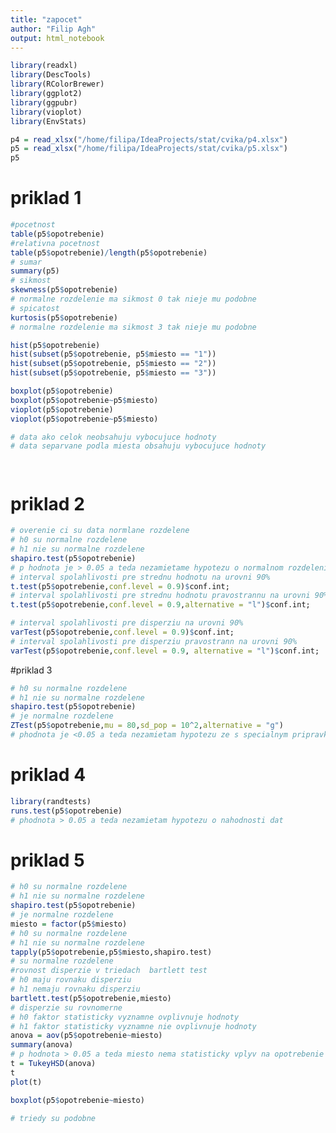 ```yaml
---
title: "zapocet"
author: "Filip Agh"
output: html_notebook
---
```

```r
library(readxl)
library(DescTools)
library(RColorBrewer)
library(ggplot2)
library(ggpubr)
library(vioplot)
library(EnvStats)

p4 = read_xlsx("/home/filipa/IdeaProjects/stat/cvika/p4.xlsx")
p5 = read_xlsx("/home/filipa/IdeaProjects/stat/cvika/p5.xlsx")
p5
```
# priklad 1
```r
#pocetnost
table(p5$opotrebenie)
#relativna pocetnost
table(p5$opotrebenie)/length(p5$opotrebenie)
# sumar
summary(p5)
# sikmost
skewness(p5$opotrebenie)
# normalne rozdelenie ma sikmost 0 tak nieje mu podobne
# spicatost
kurtosis(p5$opotrebenie)
# normalne rozdelenie ma sikmost 3 tak nieje mu podobne

hist(p5$opotrebenie)
hist(subset(p5$opotrebenie, p5$miesto == "1"))
hist(subset(p5$opotrebenie, p5$miesto == "2"))
hist(subset(p5$opotrebenie, p5$miesto == "3"))

boxplot(p5$opotrebenie)
boxplot(p5$opotrebenie~p5$miesto)
vioplot(p5$opotrebenie)
vioplot(p5$opotrebenie~p5$miesto)

# data ako celok neobsahuju vybocujuce hodnoty
# data separvane podla miesta obsahuju vybocujuce hodnoty




```

# priklad 2
```r
# overenie ci su data normlane rozdelene
# h0 su normalne rozdelene
# h1 nie su normalne rozdelene
shapiro.test(p5$opotrebenie)
# p hodnota je > 0.05 a teda nezamietame hypotezu o normalnom rozdeleni dat
# interval spolahlivosti pre strednu hodnotu na urovni 90%
t.test(p5$opotrebenie,conf.level = 0.9)$conf.int;
# interval spolahlivosti pre strednu hodnotu pravostrannu na urovni 90%
t.test(p5$opotrebenie,conf.level = 0.9,alternative = "l")$conf.int;

# interval spolahlivosti pre disperziu na urovni 90%
varTest(p5$opotrebenie,conf.level = 0.9)$conf.int;
# interval spolahlivosti pre disperziu pravostrann na urovni 90%
varTest(p5$opotrebenie,conf.level = 0.9, alternative = "l")$conf.int;

```
#priklad 3
```r
# h0 su normalne rozdelene
# h1 nie su normalne rozdelene
shapiro.test(p5$opotrebenie)
# je normalne rozdelene
ZTest(p5$opotrebenie,mu = 80,sd_pop = 10^2,alternative = "g")
# phodnota je <0.05 a teda nezamietam hypotezu ze s specialnym pripravkom dosahujeme lepsie vysledky (premer je 73.56bodov)

```

# priklad 4

```r
library(randtests)
runs.test(p5$opotrebenie)
# phodnota > 0.05 a teda nezamietam hypotezu o nahodnosti dat

```

# priklad 5

```r
# h0 su normalne rozdelene
# h1 nie su normalne rozdelene
shapiro.test(p5$opotrebenie)
# je normalne rozdelene
miesto = factor(p5$miesto)
# h0 su normalne rozdelene
# h1 nie su normalne rozdelene
tapply(p5$opotrebenie,p5$miesto,shapiro.test)
# su normalne rozdelene
#rovnost disperzie v triedach  bartlett test
# h0 maju rovnaku disperziu
# h1 nemaju rovnaku disperziu
bartlett.test(p5$opotrebenie,miesto)
# disperzie su rovnomerne
# h0 faktor statisticky vyznamne ovplivnuje hodnoty
# h1 faktor statisticky vyznamne nie ovplivnuje hodnoty
anova = aov(p5$opotrebenie~miesto)
summary(anova)
# p hodnota > 0.05 a teda miesto nema statisticky vplyv na opotrebenie
t = TukeyHSD(anova)
t
plot(t)

boxplot(p5$opotrebenie~miesto)

# triedy su podobne
```
